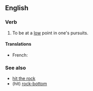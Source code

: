 ==English==

===Verb===
{{head|en|verb|head=[[hit]] [[the]] [[rocks]]}}

# {{context|idiomatic|lang=en}} To be at a [[low]] point in one's pursuits.

====Translations====
{{trans-top|to be at a low point}}
* French: {{t|fr|toucher le fond}}
{{trans-mid}}
{{trans-bottom}}

===See also===
* [[hit the rock]]
* (hit) [[rock-bottom]]